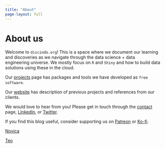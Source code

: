 ```yaml
---
title: "About"
page-layout: full
---
```


# About us

Welcome to `discindo.org`! This is a space where we document our learning and discoveries
as we navigate through the data science + data engineering universe. We mostly focus on `R` and
`Shiny` and how to build data solutions using these in the cloud.

Our [projects](/project.html) page has packages and tools we have developed as `free software`.

Our [website](https://discindodata.com) has description of previous projects and references from our clients.

We would love to hear from you! Please get in touch through the [contact](https://discindodata.com/#contact) page, [LinkedIn](https://www.linkedin.com/company/discindo/), or [Twitter](https://twitter.com/podatoci).

If you find this blog useful, consider supporting us on [Patreon](https://www.patreon.com/discindo) or [Ko-fi](https://ko-fi.com/discindo).

[Novica](novica/index.html)

[Teo](teo/index.html)
